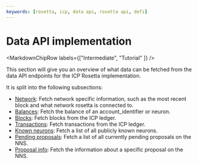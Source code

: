 ```yaml
---
keywords: [rosetta, icp, data api, rosetta api, defi]
---
```



# Data API implementation

<MarkdownChipRow labels={["Intermediate", "Tutorial"  ]} />



This section will give you an overview of what data can be fetched from the data API endpoints for the ICP Rosetta implementation. 

It is split into the following subsections:

- [Network](/docs/developer-docs/defi/rosetta/icp_rosetta/data_api/network.mdx): Fetch network specific information, such as the most recent block and what network rosetta is connected to. 
- [Balances](/docs/developer-docs/defi/rosetta/icp_rosetta/data_api/balances.mdx): Fetch the balance of an account_identifier or neuron.
- [Blocks](/docs/developer-docs/defi/rosetta/icp_rosetta/data_api/blocks.mdx): Fetch blocks from the ICP ledger. 
- [Transactions](/docs/developer-docs/defi/rosetta/icp_rosetta/data_api/transactions.mdx): Fetch transactions from the ICP ledger.
- [Known neurons](/docs/developer-docs/defi/rosetta/icp_rosetta/data_api/list_known_neurons.mdx): Fetch a list of all publicly known neurons. 
- [Pending proposals](/docs/developer-docs/defi/rosetta/icp_rosetta/data_api/get_pending_proposals.mdx): Fetch a list of all currently pending proposals on the NNS.
- [Proposal info](/docs/developer-docs/defi/rosetta/icp_rosetta/data_api/get_proposal_info.mdx): Fetch the information about a specific proposal on the NNS. 
